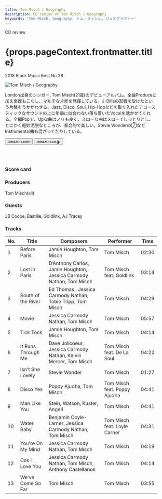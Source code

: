 ```yaml
---
title: Tom Misch / Geography
description: CD review of Tom Misch / Geography
keywords: 'Tom Misch, Geography, トム・ミッシュ, ジェオグラフィー'
---
```





<p className="largeP">CD review</p>
<h1 className="h1--no--margin">{props.pageContext.frontmatter.title}</h1>
<p className="largeP"><Link to="/best50/2018/">2018 Black Music Best No.28</Link></p>

<Row  className="image-card-group">
	<Column colMd={"3"} colLg={"4"} noGutterMdLeft="">
       <ImageCard>

![Tom Misch / Geography](../../images/cd/tommisch1L.jpg) 

</ImageCard>
	</Column>
	<Column colMd={"4"} colLg={"8"} noGutterMdLeft="">
	<p>
	London出身のシンガー, Tom Misch(21歳)のデビューアルバム。全曲Produceに加え楽器もこなし、マルチな才能を発揮している。J-Dillaの影響を受けたという片鱗をうかがわせる、Jazz, Disco, Soul, Hip-Hopなどを取り入れたアコースティックなサウンドの上に年齢に似合わない落ち着いたVocalを聴かせてくれる。全編Popで、Upな曲はノリも良く、スローな曲はメローでしっとりとし、とにかく軽妙洒脱なところが、都会的で楽しい。Stevie Wonderの⑦などInstrumental曲も混ざってたりしている。
	</p>
	<div>
	  <Button href="https://amzn.to/2VI0v5B" kind="primary" size="small" renderIcon={ArrowUpRight24}>
      amazon.com
    </Button>
    <Button href="https://amzn.to/2AuvhHB" kind="secondary" size="small" renderIcon={ArrowUpRight24}>
      amazon.co.jp
    </Button>
	</div>
	<a href="https://geo.music.apple.com/us/album/geography/1327772541?mt=1&app=music&ls=1&at=11lcug" style="display:inline-block;overflow:hidden;background:url(https://linkmaker.itunes.apple.com/ja-jp/lockup.svg?releaseDate=2018-04-06&kind=album&bubble=apple_music&style=mono-black) no-repeat;width:180px;height:45px;"></a>
	<a href="https://geo.music.apple.com/us/album/geography/1327772541?app=itunes&at=11lcug" style="display:inline-block;overflow:hidden;background:url(https://linkmaker.itunes.apple.com/ja-jp/badge-lrg.svg?releaseDate=2018-04-06T00:00:00Z&kind=album&bubble=itunes_music) no-repeat;width:140px;height:45px;"></a>
	</Column>
</Row>
<Row >
	<Column colMd={"4"} colLg={"4"} noGutterMdLeft="">
		<div>
    	<h3>Score card</h3>
			<SliderJS1 value="4" />
    	<SliderJS2 value="1" />
			<SliderJS3 value="1" />
    	<SliderJS4 value="9" />
		</div>
	</Column>
	<Column colMd={"8"} colLg={"8"} noGutterMdLeft="">
<div>
<h3>Producers</h3>
<p>
Tom Misch(all)
</p>
<h3>Guests</h3>
<p>
JB Coope, Bastille, Goldlink, AJ Tracey
</p>
</div>
</Column>
</Row>

<h3>Tracks</h3>

| No. |	 Title             |	 Composers                                                         	|	 Performer                 | Time  |
| --- |	------------------ | ----------------------------------------------------------------------	| ---------------------------- | ----- |
| 1	  |	Before Paris       | Jamie Houghton, Tom Misch                                           	| Tom Misch                    | 02:30 |
| 2	  |	Lost in Paris      | D’Anthony Carlos, Jamie Houghton, Jessica Carmody Nathan, Tom Misch	| Tom Misch feat. Goldlink     | 03:14 |
| 3	  |	South of the River | Ed Thomas , Jessica Carmody Nathan, Tobie Tripp, Tom Misch          	| Tom Misch                    | 04:29 |
| 4	  |	Movie              | Jessica Carmody Nathan, Tom Misch                                   	| Tom Misch                    | 05:57 |
| 5	  |	Tick Tock          | Jamie Houghton, Tom Misch                                           	| Tom Misch                    | 04:14 |
| 6	  |	It Runs Through Me | Dave Jolicoeur, Jessica Carmody Nathan, Kelvin Mercer, Tom Misch    	| Tom Misch feat. De La Soul   | 04:22 |
| 7	  |	Isn't She Lovely   | Stevie Wonder                                                       	| Tom Misch                    | 01:27 |
| 8	  |	Disco Yes          | Poppy Ajudha, Tom Misch                                             	| Tom Misch feat. Poppy Ajudha | 04:41 |
| 9	  |	Man Like You       | Stein, Watson, Kuster, Angell                                       	| Tom Misch                    | 04:41 |
| 10  |	Water Baby         | Benjamin Coyle-Larner, Jessica Carmody Nathan, Tom Misch            	| Tom Misch feat. Loyle Carner | 04:31 |
| 11  |	You're On My Mind  | Jessica Carmody Nathan, Tom Misch                                   	| Tom Misch                    | 04:19 |
| 12  |	Cos I Love You     | Jessica Carmody Nathan, Tom Misch, Anthony Castellanos              	| Tom Misch                    | 04:14 |
| 13  |	We've Come So Far  | Tom Misch                                                           	| Tom Misch                    | 03:55 |
